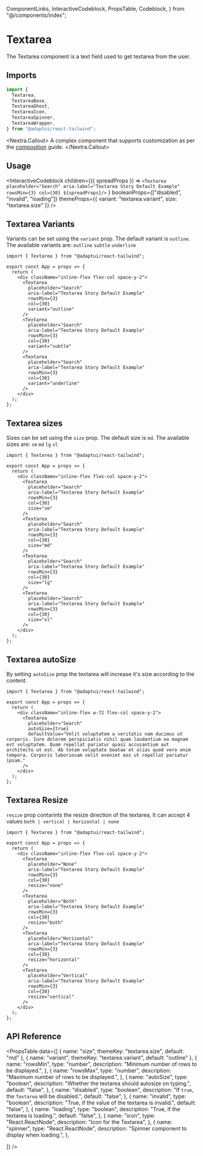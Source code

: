   ComponentLinks,
  InteractiveCodeblock,
  PropsTable,
  Codeblock,
} from "@/components/index";

# Textarea

The Textarea component is a text field used to get textarea from the user.

<ComponentLinks github="textarea" theme="textarea" story="forms-textarea" />

## Imports

```js
import {
  Textarea,
  TextareaBase,
  TextareaGhost,
  TextareaIcon,
  TextareaSpinner,
  TextareaWrapper,
} from "@adaptui/react-tailwind";
```

<Nextra.Callout>
  A complex component that supports customization as per the
  [composition](/docs/composition) guide.
</Nextra.Callout>

## Usage

<InteractiveCodeblock
  children={({ spreadProps }) =>
    `<Textarea placeholder="Search" aria-label="Textarea Story Default Example" rowsMin={3} col={30} ${spreadProps}/>`
  }
  booleanProps={["disabled", "invalid", "loading"]}
  themeProps={{ variant: "textarea.variant", size: "textarea.size" }}
/>

## Textarea Variants

Variants can be set using the `variant` prop. The default variant is `outline`.
The available variants are: `outline` `subtle` `underline`

<Codeblock live noInline>

```
import { Textarea } from "@adaptui/react-tailwind";

export const App = props => {
  return (
    <div className="inline-flex flex-col space-y-2">
      <Textarea
        placeholder="Search"
        aria-label="Textarea Story Default Example"
        rowsMin={3}
        col={30}
        variant="outline"
      />
      <Textarea
        placeholder="Search"
        aria-label="Textarea Story Default Example"
        rowsMin={3}
        col={30}
        variant="subtle"
      />
      <Textarea
        placeholder="Search"
        aria-label="Textarea Story Default Example"
        rowsMin={3}
        col={30}
        variant="underline"
      />
    </div>
  );
};
```

</Codeblock>

## Textarea sizes

Sizes can be set using the `size` prop. The default size is `md`. The available
sizes are: `sm` `md` `lg` `xl`

<Codeblock live noInline>

```
import { Textarea } from "@adaptui/react-tailwind";

export const App = props => {
  return (
    <div className="inline-flex flex-col space-y-2">
      <Textarea
        placeholder="Search"
        aria-label="Textarea Story Default Example"
        rowsMin={3}
        col={30}
        size="sm"
      />
      <Textarea
        placeholder="Search"
        aria-label="Textarea Story Default Example"
        rowsMin={3}
        col={30}
        size="md"
      />
      <Textarea
        placeholder="Search"
        aria-label="Textarea Story Default Example"
        rowsMin={3}
        col={30}
        size="lg"
      />
      <Textarea
        placeholder="Search"
        aria-label="Textarea Story Default Example"
        rowsMin={3}
        col={30}
        size="xl"
      />
    </div>
  );
};
```

</Codeblock>

## Textarea autoSize

By setting `autoSize` prop the textarea will increase it's size according to the
content.

<Codeblock live noInline>

```
import { Textarea } from "@adaptui/react-tailwind";

export const App = props => {
  return (
    <div className="inline-flex w-72 flex-col space-y-2">
      <Textarea
        placeholder="Search"
        autoSize={true}
        defaultValue="Velit voluptatem a veritatis nam ducimus ut corporis. Iure dolorem perspiciatis nihil quam laudantium ea magnam est voluptatem. Quam repellat pariatur quasi accusantium aut architecto ut est. Ab totam voluptate beatae et alias quod vero enim tempora. Corporis laboriosam velit eveniet eos ut repellat pariatur ipsam."
      />
    </div>
  );
};
```

</Codeblock>

## Textarea Resize

`resize` prop contarints the resize direction of the textarea, It can accept 4
values `both | vertical | horizontal | none`

<Codeblock live noInline>

```
import { Textarea } from "@adaptui/react-tailwind";

export const App = props => {
  return (
    <div className="inline-flex flex-col space-y-2">
      <Textarea
        placeholder="None"
        aria-label="Textarea Story Default Example"
        rowsMin={3}
        col={30}
        resize="none"
      />
      <Textarea
        placeholder="Both"
        aria-label="Textarea Story Default Example"
        rowsMin={3}
        col={30}
        resize="both"
      />
      <Textarea
        placeholder="Horizontal"
        aria-label="Textarea Story Default Example"
        rowsMin={3}
        col={30}
        resize="horizontal"
      />
      <Textarea
        placeholder="Vertical"
        aria-label="Textarea Story Default Example"
        rowsMin={3}
        col={30}
        resize="vertical"
      />
    </div>
  );
};
```

</Codeblock>

## API Reference

<PropsTable
  data={[
    { name: "size", themeKey: "textarea.size", default: "md" },
    { name: "variant", themeKey: "textarea.variant", default: "outline" },
    {
      name: "rowsMin",
      type: "number",
      description: "Minimum number of rows to be displayed.",
    },
    {
      name: "rowsMax",
      type: "number",
      description: "Maximum number of rows to be displayed.",
    },
    {
      name: "autoSize",
      type: "boolean",
      description: "Whether the textarea should autosize on typing.",
      default: "false",
    },
    {
      name: "disabled",
      type: "boolean",
      description: "If `true`, the `Textarea` will be disabled.",
      default: "false",
    },
    {
      name: "invalid",
      type: "boolean",
      description: "True, if the value of the textarea is invalid.",
      default: "false",
    },
    {
      name: "loading",
      type: "boolean",
      description: "True, if the textarea is loading.",
      default: "false",
    },
    {
      name: "icon",
      type: "React.ReactNode",
      description: "Icon for the Textarea",
    },
    {
      name: "spinner",
      type: "React.ReactNode",
      description: "Spinner component to display when loading.",
    },

]} />
